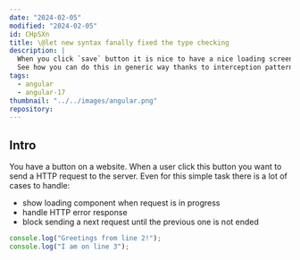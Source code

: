 ```yaml
---
date: "2024-02-05"
modified: "2024-02-05"
id: CHpSXn
title: \@let new syntax fanally fixed the type checking
description: |
  When you click `save` button it is nice to have a nice loading screen.
  See how you can do this in generic way thanks to interception pattern.
tags:
  - angular
  - angular-17
thumbnail: "../../images/angular.png"
repository:
---
```


## Intro

You have a button on a website.
When a user click this button you want to send a HTTP request to the server.
Even for this simple task there is a lot of cases to handle:

- show loading component when request is in progress
- handle HTTP error response
- block sending a next request until the previous one is not ended

```js title="example-form.tsx"
console.log("Greetings from line 2!");
console.log("I am on line 3");
```
